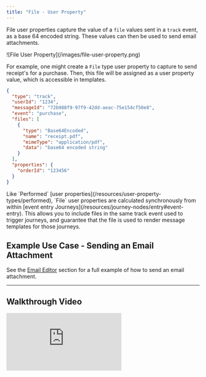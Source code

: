 ```yaml
---
title: "File - User Property"
---
```


File user properties capture the value of a `file` values sent in a `track` event, as a base 64 encoded string. These values can then be used to send email attachments.

<Frame>
  ![File User Property](/images/file-user-property.png)
</Frame>

For example, one might create a `File` type user property to capture to send receipt's for a purchase. Then, this file will be assigned as a user property value, which is accessible in templates.

```json
{
  "type": "track",
  "userId": "1234",
  "messageId": "72b988f9-97f9-42dd-aeac-75e154cf50e8",
  "event": "purchase",
  "files": [
    {
      "type": "Base64Encoded",
      "name": "receipt.pdf",
      "mimeType": "application/pdf",
      "data": "base64 encoded string"
    }
  ],
  "properties": {
    "orderId": "123456"
  }
}
```

<Info>
Like `Performed` [user properties](/resources/user-property-types/performed), `File` user properties are calculated synchronously from within [event entry Journeys](/resources/journey-nodes/entry#event-entry). This allows you to include files in the same track event used to trigger journeys, and guarantee that the file is used to render message templates for those journeys.
</Info>


## Example Use Case - Sending an Email Attachment

See the [Email Editor](/resources/templates/email-editor#sending-email-attachments) section for a full example of how to send an email attachment.

---

## Walkthrough Video

<iframe
  className="w-full aspect-video"
  src="https://www.youtube.com/embed/jl_IqmvBq4c?si=DCzUpi1GbfvppSRB"
  title="File User Properties | Automating Email Attachments"
  frameBorder="0"
  allow="accelerometer; autoplay; clipboard-write; encrypted-media; gyroscope; picture-in-picture"
  allowFullScreen
></iframe>
